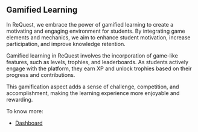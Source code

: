 ## Gamified Learning

In ReQuest, we embrace the power of gamified learning to create a motivating and engaging environment for students. By integrating game elements and mechanics, we aim to enhance student motivation, increase participation, and improve knowledge retention.

Gamified learning in ReQuest involves the incorporation of game-like features, such as levels, trophies, and leaderboards. As students actively engage with the platform, they earn XP and unlock trophies based on their progress and contributions.

This gamification aspect adds a sense of challenge, competition, and accomplishment, making the learning experience more enjoyable and rewarding.

To know more:

- [Dashboard](/other-features/dashboard)
